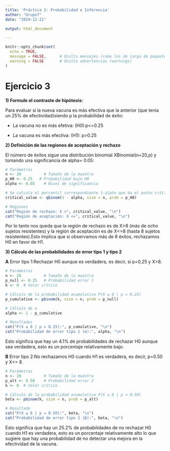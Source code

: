 ---
title: 'Práctica 2: Probabilidad e Inferencia'
author: "Grupo7"
date: "2024-12-21"

output: html_document

---

```{r setup, include=FALSE}
knitr::opts_chunk$set(
  echo = TRUE,          
  message = FALSE,      # Oculta mensajes (como los de carga de paquetes)
  warning = FALSE       # Oculta advertencias (warnings)
)
```

# Ejercicio 3
**1) Formule el contraste de hipótesis:**

Para evaluar si la nueva vacuna es más efectiva que la anterior (que tenía un 25% de efectividad)siendo p la probabilidad de éxito:

- La vacuna no es más efetiva: (H0):p<=0.25

- La vacuna es más efectiva: (H1): p>0.25

**2) Definición de las regiones de aceptación y rechazo**

El número de éxitos sigue una distribución binomial XBinomial(n=20,p) y tomando una significancia de alpha= 0.05:


```{r}
# Parámetros
n <- 20          # Tamaño de la muestra
p_H0 <- 0.25   # Probabilidad bajo H0
alpha <- 0.05    # Nivel de significancia

# Se calcula el percentil correspondiente 1-alpha que da el punto crítico para la región de rechazo
critical_value <- qbinom(1 - alpha, size = n, prob = p_H0)

# Regiones
cat("Región de rechazo: X >", critical_value, "\n")
cat("Región de aceptación: X <=", critical_value, "\n")
```
Por lo tanto nos queda que la región de rechazo es de X>8 (más de ocho sujetos resistentes) y la región de aceptación es de X<=8 (hasta 8 sujetos resistentes).Esto implica que si observamos más de 8 éxitos, rechazamos H0 en favor de H1.

**3) Cálculo de las probabilidades de error tipo 1 y tipo 2**

**A** Error tipo 1:Rechazar H0 aunque es verdadera, es decir, si p=0,25 y X>8.


```{r}
# Parámetros
n <- 20          # Tamaño de la muestra
p_null <- 0.25   # Probabilidad error 1
k <- 8  # Valor crítico

# Cálculo de la probabilidad acumulativa P(X ≤ 8 | p = 0.25)
p_cumulative <- pbinom(k, size = n, prob = p_null)

# Cálculo de α
alpha <- 1 - p_cumulative

# Resultados
cat("P(X ≤ 8 | p = 0.25):", p_cumulative, "\n")
cat("Probabilidad de error tipo 1 (α):", alpha, "\n")

```

Esto significa que hay un 4.1% de probabilidades de rechazar H0 aunque sea verdadera, esto es un porcentaje relativamente bajo.

**B** Error tipo 2:No rechazamos H0 cuando H1 es verdadera, es decir, p=0.50 y X<= 8.


```{r}
# Parámetros
n <- 20          # Tamaño de la muestra
p_alt <- 0.50    # Probabilidad error 2
k <- 8  # Valor crítico

# Cálculo de la probabilidad acumulativa P(X ≤ 8 | p = 0.50)
beta <- pbinom(k, size = n, prob = p_alt)

# Resultado
cat("P(X ≤ 8 | p = 0.50):", beta, "\n")
cat("Probabilidad de error tipo 2 (β):", beta, "\n")
```

Esto significa que hay un 25.2% de probabilidades de no rechazar H0 cuando H1 es verdadera, esto es un porcentaje relativamente alto lo que sugiere que hay una probabilidad de no detectar una mejora en la efectividad de la vacuna.


